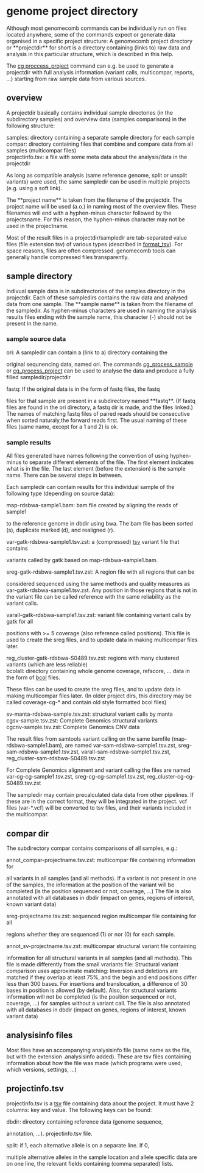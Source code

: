= genome project directory =

Although most genomecomb commands can be individually run on files located
anywhere, some of the commands expect or generate data organised in a specific
project structure: A genomecomb project directory or **projectdir** for short
is a directory containing (links to) raw data and analysis in this 
particular structure, which is described in this help.

The [[cg_process_project|cg proccess_project]] command can e.g. be used
to generate a projectdir with full analysis information (variant calls, 
multicompar, reports, ...) starting from raw sample data from various sources.

== overview ==
A projectdir basically contains individual sample directories (in the
subdirectory samples) and overview data (samples comparisons) in the following structure:
; samples: directory containing a separate sample directory for each sample
; compar: directory containing files that combine and compare data from all samples (multicompar files)
; projectinfo.tsv: a file with some meta data about the analysis/data in the projectdir
As long as compatible analysis (same reference genome, split or unsplit
variants) were used, the same sampledir can be used in multiple
projects (e.g. using a soft link).

The **project name** is taken from the filename of the projectdir. The
project name will be used (a.o.) in naming most of the overview files.
These filenames will end with a hyphen-minus character followed by the
projectsname. For this reason, the hyphen-minus character may not be used
in the projectname.

Most of the result files in a projectdir/sampledir are tab-separated value
files (file extension tsv) of various types (described in [[format_tsv]]).
For space reasons, files are often compressed. genomecomb tools can generally
handle compressed files transparently.

== sample directory ==
Indivual sample data is in subdirectories of the samples directory in the
projectdir. Each of these sampledirs contains the raw data and analysed
data from one sample. The **sample name** is taken from the filename of
the sampledir. As hyphen-minus characters are used in naming the analysis
results files ending with the sample name, this character (-) should not be
present in the name.

=== sample source data ===
;ori: A sampledir can contain a (link to a) directory containing the
original sequnencing data, named ori. The commands [[cg_process_sample]]
or [[cg_process_project]] can be used to analyse the data and produce a
fully filled sampledir/projectdir

;fastq: If the original data is in the form of fastq files, the fastq
files for that sample are present in a subdirectory named **fastq**. (If
fastq files are found in the ori directory, a fastq dir is made, and the
files linked.)
The names of matching fastq files of paired reads should be consecutive
when sorted naturaly,the forward reads first. The usual naming of these
files (same name, except for a 1 and 2) is ok. 

=== sample results ===
All files generated have names following the convention of using hyphen-minus
to separate different elements of the file. The first element indicates
what is in the file. The last element (before the extension) is the sample
name. There can be several steps in between.

Each sampledir can contain results for this individual sample of the following 
type (depending on source data):
; map-rdsbwa-sample1.bam: bam file created by aligning the reads of sample1
to the reference genome in dbdir using bwa. The bam file has been sorted
(s), duplicate marked (d), and realigned (r).
; var-gatk-rdsbwa-sample1.tsv.zst: a (compressed) [[format_tsv|tsv]] variant file that contains
variants called by gatk based on map-rdsbwa-sample1.bam. 
; sreg-gatk-rdsbwa-sample1.tsv.zst: A region file with all regions that can be
considered sequenced using the same methods and quality measures as
var-gatk-rdsbwa-sample1.tsv.zst. Any position in those regions that is not in
the variant file can be called reference with the same reliability as the
variant calls.
; varall-gatk-rdsbwa-sample1.tsv.zst: variant file containing variant calls by gatk for all
positions with >= 5 coverage (also reference called positions). This file
is used to create the sreg files, and to update data in making multicompar 
files later.
; reg_cluster-gatk-rdsbwa-S0489.tsv.zst: regions with many clustered variants (which are less reliable)
; bcolall: directory containing whole genome coverage, refscore, ... data in the form of [[bcol]] files.
These files can be used to create the sreg files, and to update data in making multicompar 
files later. (In older project dirs, this directory may be called
coverage-cg-* and contain old style formatted bcol files)
; sv-manta-rdsbwa-sample.tsv.zst: structural variant calls by manta
; cgsv-sample.tsv.zst: Complete Genomics structural variants
; cgcnv-sample.tsv.zst: Complete Genomics CNV data

The result files from samtools variant calling on the same bamfile
(map-rdsbwa-sample1.bam), are named var-sam-rdsbwa-sample1.tsv.zst,
sreg-sam-rdsbwa-sample1.tsv.zst, varall-sam-rdsbwa-sample1.tsv.zst,
reg_cluster-sam-rdsbwa-S0489.tsv.zst

For Complete Genomics alignment and variant calling the files
are named var-cg-cg-sample1.tsv.zst,
sreg-cg-cg-sample1.tsv.zst, reg_cluster-cg-cg-S0489.tsv.zst

The sampledir may contain precalculated data data from other pipelines.
If these are in the correct format, they will be integrated in the
project. vcf files (var-*.vcf) will be converted to tsv files, and their
variants included in the multicompar.

== compar dir ==
The subdirectory compar contains comparisons of all samples, e.g.:

; annot_compar-projectname.tsv.zst: multicompar file containing information for
all variants in all samples (and all methods). If a variant is not present
in one of the samples, the information at the position of the variant will
be completed (is the position sequenced or not, coverage, ...) The file is
also annotated with all databases in dbdir (impact on genes, regions of
interest, known variant data)
; sreg-projectname.tsv.zst: sequenced region multicompar file containing for all
regions whether they are sequenced (1) or nor (0) for each sample.
; annot_sv-projectname.tsv.zst: multicompar structural variant file containing
information for all structural variants in all samples (and all methods).
This file is made differently from the small vrariants file: Structural
variant comparison uses approximate matching: Inversion and deletions are
matched if they overlap at least 75%, and the begin and end positions
differ less than 300 bases. For insertions and translocation, a difference
of 30 bases in position is allowed (by default).
Also, for structural variants information will not be completed (is the
position sequenced or not, coverage, ...) for samples without a variant
call. The file is also annotated with all databases in dbdir (impact on
genes, regions of interest, known variant data)

== analysisinfo files ==
Most files have an accompanying analysisinfo file (same name as the file,
but with the extension .analysisinfo added). These are tsv files containing
information about how the file was made (which programs were used, which
versions, settings, ...)

== projectinfo.tsv ==
projectinfo.tsv is a [[tsv]] file containing data about the project.
It must have 2 columns: key and value. The following keys can be found:

; dbdir: directory containing reference data (genome sequence,
annotation, ...). projectinfo.tsv file.
; split: if 1, each alternative allele is on a separate line. If 0,
multiple alternative alleles in the sample location and allele specific data 
are on one line, the relevant fields containing (comma separated) lists.
